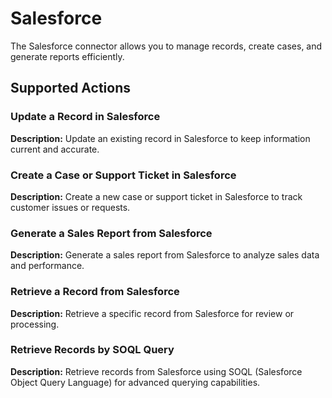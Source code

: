 # Salesforce

The Salesforce connector allows you to manage records, create cases, and generate reports efficiently.

## Supported Actions

### Update a Record in Salesforce

**Description:** Update an existing record in Salesforce to keep information current and accurate.

### Create a Case or Support Ticket in Salesforce

**Description:** Create a new case or support ticket in Salesforce to track customer issues or requests.

### Generate a Sales Report from Salesforce

**Description:** Generate a sales report from Salesforce to analyze sales data and performance.

### Retrieve a Record from Salesforce

**Description:** Retrieve a specific record from Salesforce for review or processing.

### Retrieve Records by SOQL Query

**Description:** Retrieve records from Salesforce using SOQL (Salesforce Object Query Language) for advanced querying capabilities.
